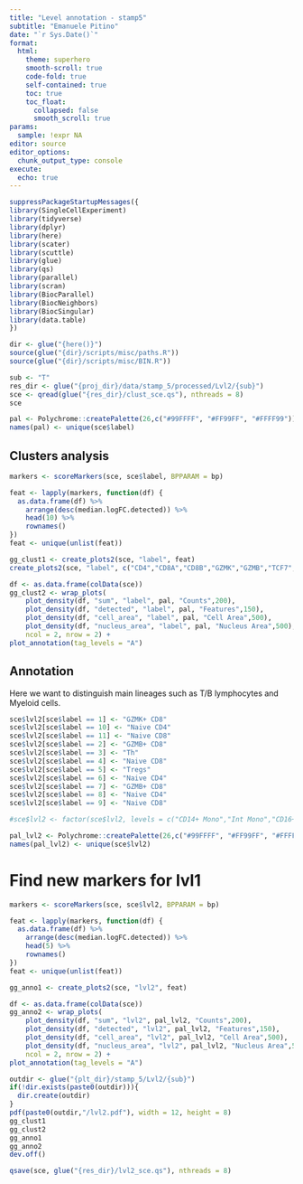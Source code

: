 ```yaml
---
title: "Level annotation - stamp5"
subtitle: "Emanuele Pitino"
date: "`r Sys.Date()`"
format: 
  html:
    theme: superhero
    smooth-scroll: true
    code-fold: true
    self-contained: true
    toc: true
    toc_float: 
      collapsed: false
      smooth_scroll: true
params:
  sample: !expr NA
editor: source
editor_options: 
  chunk_output_type: console
execute:
  echo: true
---
```

```r
suppressPackageStartupMessages({
library(SingleCellExperiment)
library(tidyverse)
library(dplyr)
library(here)
library(scater)
library(scuttle)
library(glue)
library(qs)
library(parallel)
library(scran)
library(BiocParallel)
library(BiocNeighbors)
library(BiocSingular)
library(data.table)
})
```

```r
dir <- glue("{here()}")
source(glue("{dir}/scripts/misc/paths.R"))
source(glue("{dir}/scripts/misc/BIN.R"))
```


```r
sub <- "T"
res_dir <- glue("{proj_dir}/data/stamp_5/processed/Lvl2/{sub}")
sce <- qread(glue("{res_dir}/clust_sce.qs"), nthreads = 8)
sce
```


```r
pal <- Polychrome::createPalette(26,c("#99FFFF", "#FF99FF", "#FFFF99"))
names(pal) <- unique(sce$label)
```

## Clusters analysis
```r
markers <- scoreMarkers(sce, sce$label, BPPARAM = bp)

feat <- lapply(markers, function(df) {
  as.data.frame(df) %>%
    arrange(desc(median.logFC.detected)) %>%
    head(10) %>%
    rownames()
})
feat <- unique(unlist(feat))

gg_clust1 <- create_plots2(sce, "label", feat)
create_plots2(sce, "label", c("CD4","CD8A","CD8B","GZMK","GZMB","TCF7","GATA3","IL2RA","FOXP3"))
```

```r
df <- as.data.frame(colData(sce))
gg_clust2 <- wrap_plots(
    plot_density(df, "sum", "label", pal, "Counts",200),
    plot_density(df, "detected", "label", pal, "Features",150),
    plot_density(df, "cell_area", "label", pal, "Cell Area",500),
    plot_density(df, "nucleus_area", "label", pal, "Nucleus Area",500),
    ncol = 2, nrow = 2) +
plot_annotation(tag_levels = "A")
```

## Annotation
Here we want to distinguish main lineages such as T/B lymphocytes and Myeloid cells.
```r
sce$lvl2[sce$label == 1] <- "GZMK+ CD8"
sce$lvl2[sce$label == 10] <- "Naive CD4"
sce$lvl2[sce$label == 11] <- "Naive CD8"
sce$lvl2[sce$label == 2] <- "GZMB+ CD8"
sce$lvl2[sce$label == 3] <- "Th"
sce$lvl2[sce$label == 4] <- "Naive CD8"
sce$lvl2[sce$label == 5] <- "Tregs"
sce$lvl2[sce$label == 6] <- "Naive CD4"
sce$lvl2[sce$label == 7] <- "GZMB+ CD8"
sce$lvl2[sce$label == 8] <- "Naive CD4"
sce$lvl2[sce$label == 9] <- "Naive CD8"
```

```r
#sce$lvl2 <- factor(sce$lvl2, levels = c("CD14+ Mono","Int Mono","CD16+ Mono","CD1C+ DCs","LowQ"))
```


```r
pal_lvl2 <- Polychrome::createPalette(26,c("#99FFFF", "#FF99FF", "#FFFF99"))
names(pal_lvl2) <- unique(sce$lvl2)
```

# Find new markers for lvl1
```r
markers <- scoreMarkers(sce, sce$lvl2, BPPARAM = bp)

feat <- lapply(markers, function(df) {
  as.data.frame(df) %>%
    arrange(desc(median.logFC.detected)) %>%
    head(5) %>%
    rownames()
})
feat <- unique(unlist(feat))

gg_anno1 <- create_plots2(sce, "lvl2", feat)
```

```r
df <- as.data.frame(colData(sce))
gg_anno2 <- wrap_plots(
    plot_density(df, "sum", "lvl2", pal_lvl2, "Counts",200),
    plot_density(df, "detected", "lvl2", pal_lvl2, "Features",150),
    plot_density(df, "cell_area", "lvl2", pal_lvl2, "Cell Area",500),
    plot_density(df, "nucleus_area", "lvl2", pal_lvl2, "Nucleus Area",500),
    ncol = 2, nrow = 2) +
plot_annotation(tag_levels = "A")
```

```r
outdir <- glue("{plt_dir}/stamp_5/Lvl2/{sub}")
if(!dir.exists(paste0(outdir))){
  dir.create(outdir)
}
pdf(paste0(outdir,"/lvl2.pdf"), width = 12, height = 8)
gg_clust1
gg_clust2
gg_anno1
gg_anno2
dev.off()
```


```r
qsave(sce, glue("{res_dir}/lvl2_sce.qs"), nthreads = 8)
```
